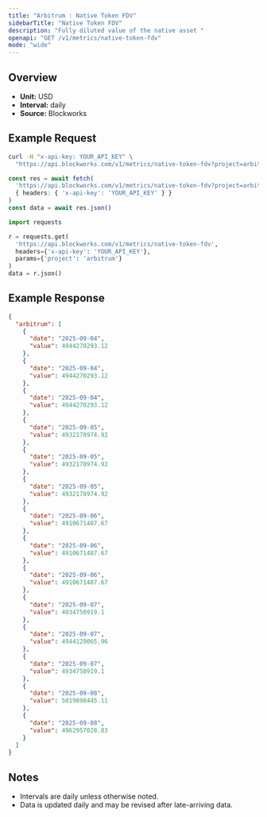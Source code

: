 ```yaml
---
title: "Arbitrum : Native Token FDV"
sidebarTitle: "Native Token FDV"
description: "Fully diluted value of the native asset "
openapi: "GET /v1/metrics/native-token-fdv"
mode: "wide"
---
```


## Overview

- **Unit:** USD
- **Interval:** daily
- **Source:** Blockworks

## Example Request

<CodeGroup>

```bash cURL
curl -H "x-api-key: YOUR_API_KEY" \
  "https://api.blockworks.com/v1/metrics/native-token-fdv?project=arbitrum"
```

```typescript TypeScript
const res = await fetch(
  'https://api.blockworks.com/v1/metrics/native-token-fdv?project=arbitrum',
  { headers: { 'x-api-key': 'YOUR_API_KEY' } }
)
const data = await res.json()
```

```python Python
import requests

r = requests.get(
  'https://api.blockworks.com/v1/metrics/native-token-fdv',
  headers={'x-api-key': 'YOUR_API_KEY'},
  params={'project': 'arbitrum'}
)
data = r.json()
```

</CodeGroup>

## Example Response

```json
{
  "arbitrum": [
    {
      "date": "2025-09-04",
      "value": 4944270293.12
    },
    {
      "date": "2025-09-04",
      "value": 4944270293.12
    },
    {
      "date": "2025-09-04",
      "value": 4944270293.12
    },
    {
      "date": "2025-09-05",
      "value": 4932178974.92
    },
    {
      "date": "2025-09-05",
      "value": 4932178974.92
    },
    {
      "date": "2025-09-05",
      "value": 4932178974.92
    },
    {
      "date": "2025-09-06",
      "value": 4910671407.67
    },
    {
      "date": "2025-09-06",
      "value": 4910671407.67
    },
    {
      "date": "2025-09-06",
      "value": 4910671407.67
    },
    {
      "date": "2025-09-07",
      "value": 4934750919.1
    },
    {
      "date": "2025-09-07",
      "value": 4944129065.96
    },
    {
      "date": "2025-09-07",
      "value": 4934750919.1
    },
    {
      "date": "2025-09-08",
      "value": 5019898445.11
    },
    {
      "date": "2025-09-08",
      "value": 4962957028.83
    }
  ]
}
```

## Notes
- Intervals are daily unless otherwise noted.
- Data is updated daily and may be revised after late-arriving data.
